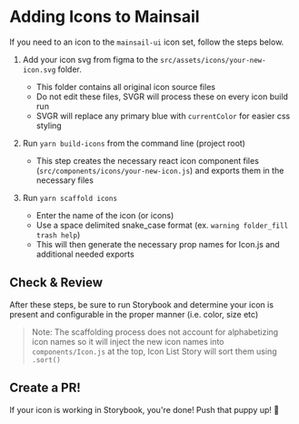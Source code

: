
<Meta title="React/Developing/Add Icons to Mainsail" />

# Adding Icons to Mainsail

If you need to an icon to the `mainsail-ui` icon set, follow the steps below.

1.  Add your icon svg from figma to the `src/assets/icons/your-new-icon.svg` folder.
    -   This folder contains all original icon source files
    -   Do not edit these files, SVGR will process these on every icon build run
    -   SVGR will replace any primary blue with `currentColor` for easier css styling
2.  Run `yarn build-icons` from the command line (project root)

    -   This step creates the necessary react icon component files (`src/components/icons/your-new-icon.js`) and exports them in the necessary files

3.  Run `yarn scaffold icons`
    -   Enter the name of the icon (or icons)
    -   Use a space delimited snake_case format (ex. `warning folder_fill trash help`)
    -   This will then generate the necessary prop names for Icon.js and additional needed exports

## Check & Review

After these steps, be sure to run Storybook and determine your icon is present and configurable in the proper manner (i.e. color, size etc)

> Note: The scaffolding process does not account for alphabetizing icon names so it will inject the new icon names into `components/Icon.js` at the top, Icon List Story will sort them using `.sort()`

## Create a PR!

If your icon is working in Storybook, you're done! Push that puppy up! 🚀
